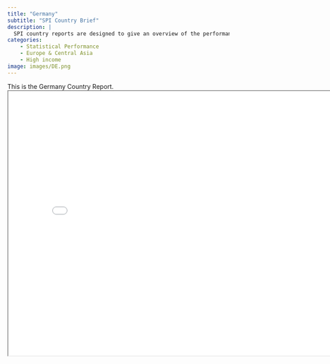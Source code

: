 ```yaml
---
title: "Germany"
subtitle: "SPI Country Brief"
description: |
  SPI country reports are designed to give an overview of the performance of Germany.
categories:
    - Statistical Performance
    - Europe & Central Asia
    - High income
image: images/DE.png
---
```


This is the Germany Country Report.
<iframe src="charts/Germany_chart.html" width="800" height="600"></iframe>

